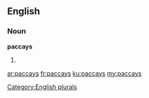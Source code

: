 ==English==

===Noun===
'''paccays'''

# {{plural of|[[paccay]]}}

[[Category:English plurals]]

[[ar:paccays]]
[[fr:paccays]]
[[ku:paccays]]
[[my:paccays]]